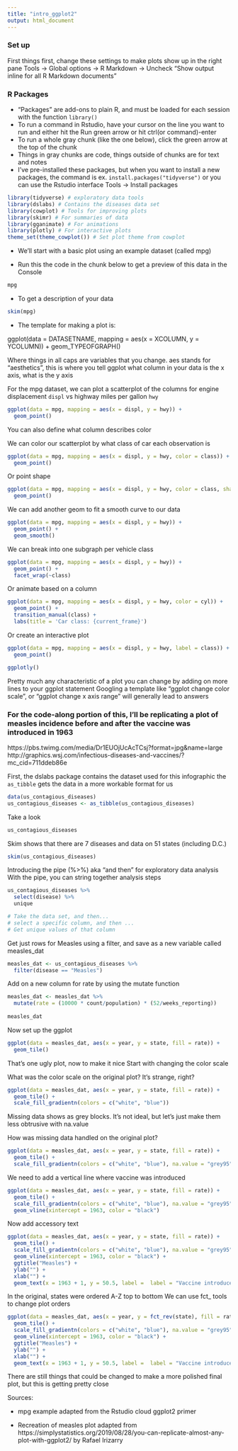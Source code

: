 ```yaml
---
title: "intro_ggplot2"
output: html_document
---
```


### Set up

First things first, change these settings to make plots show up in the right pane
Tools -> Global options -> R Markdown -> Uncheck "Show output inline for all R Markdown documents"


### R Packages
- "Packages" are add-ons to plain R, and must be loaded for each session with the function `library()`
- To run a command in Rstudio, have your cursor on the line you want to run and either hit the Run green arrow or hit ctrl(or command)-enter
- To run a whole gray chunk (like the one below), click the green arrow at the top of the chunk
- Things in gray chunks are code, things outside of chunks are for text and notes
- I've pre-installed these packages, but when you want to install a new packages, the command is ex. `install.packages("tidyverse")` or you can use the Rstudio interface Tools -> Install packages

```r
library(tidyverse) # exploratory data tools
library(dslabs) # Contains the diseases data set
library(cowplot) # Tools for improving plots
library(skimr) # For summaries of data
library(gganimate) # For animations
library(plotly) # For interactive plots
theme_set(theme_cowplot()) # Set plot theme from cowplot
```

- We'll start with a basic plot using an example dataset (called mpg)

- Run this the code in the chunk below to get a preview of this data in the Console

```r
mpg
```


- To get a description of your data
```r
skim(mpg)
```

- The template for making a plot is:

ggplot(data = DATASETNAME, mapping = aes(x = XCOLUMN, y = YCOLUMN)) + 
   geom_TYPEOFGRAPH() 
   
Where things in all caps are variables that you change. aes stands for "aesthetics", this is where you tell ggplot what column in your data is the x axis, what is the y axis
   
For the mpg dataset, we can plot a scatterplot of the columns for engine displacement `displ` vs highway miles per gallon `hwy`

```r
ggplot(data = mpg, mapping = aes(x = displ, y = hwy)) + 
  geom_point()
```


You can also define what column describes color

We can color our scatterplot by what class of car each observation is
```r
ggplot(data = mpg, mapping = aes(x = displ, y = hwy, color = class)) + 
  geom_point()

```

Or point shape
```r
ggplot(data = mpg, mapping = aes(x = displ, y = hwy, color = class, shape = class)) + 
  geom_point()
```

We can add another geom to fit a smooth curve to our data
```r
ggplot(data = mpg, mapping = aes(x = displ, y = hwy)) + 
  geom_point() +
  geom_smooth()
```

We can break into one subgraph per vehicle class
```r
ggplot(data = mpg, mapping = aes(x = displ, y = hwy)) + 
  geom_point() +
  facet_wrap(~class)
```

Or animate based on a column
```r
ggplot(data = mpg, mapping = aes(x = displ, y = hwy, color = cyl)) + 
  geom_point() +
  transition_manual(class) +
  labs(title = 'Car class: {current_frame}')

```

Or create an interactive plot
```r
ggplot(data = mpg, mapping = aes(x = displ, y = hwy, label = class)) + 
  geom_point() 

ggplotly()
```

Pretty much any characteristic of a plot you can change by adding on more lines to your ggplot statement
Googling a template like "ggplot change color scale", or "ggplot change x axis range" will generally lead to answers


### For the code-along portion of this, I'll be replicating a plot of measles incidence before and after the vaccine was introduced in 1963

https://pbs.twimg.com/media/Dr1EUOjUcAcTCsj?format=jpg&name=large
http://graphics.wsj.com/infectious-diseases-and-vaccines/?mc_cid=711ddeb86e

First, the dslabs package contains the dataset used for this infographic
the `as_tibble` gets the data in a more workable format for us
```r
data(us_contagious_diseases)
us_contagious_diseases <- as_tibble(us_contagious_diseases)
```

Take a look
```r
us_contagious_diseases
```


Skim shows that there are 7 diseases and data on 51 states (including D.C.)
```r
skim(us_contagious_diseases)
```

Introducing the pipe (%>%) aka "and then" for exploratory data analysis
With the pipe, you can string together analysis steps
```r
us_contagious_diseases %>% 
  select(disease) %>%
  unique

# Take the data set, and then...
# select a specific column, and then ...
# Get unique values of that column

```


Get just rows for Measles using a filter, and save as a new variable called measles_dat
```r
measles_dat <- us_contagious_diseases %>%
  filter(disease == "Measles")

```

Add on a new column for rate by using the mutate function
```r
measles_dat <- measles_dat %>%
  mutate(rate = (10000 * count/population) * (52/weeks_reporting))
 
measles_dat
```

Now set up the ggplot
```r
ggplot(data = measles_dat, aes(x = year, y = state, fill = rate)) + 
  geom_tile()
```

That's one ugly plot, now to make it nice
Start with changing the color scale

What was the color scale on the original plot? It's strange, right?
```r
ggplot(data = measles_dat, aes(x = year, y = state, fill = rate)) + 
  geom_tile() +
  scale_fill_gradientn(colors = c("white", "blue"))
```

Missing data shows as grey blocks. It's not ideal, but let's just make them less obtrusive with na.value

How was missing data handled on the original plot?
```r
ggplot(data = measles_dat, aes(x = year, y = state, fill = rate)) + 
  geom_tile() +
  scale_fill_gradientn(colors = c("white", "blue"), na.value = "grey95")
```

We need to add a vertical line where vaccine was introduced
```r
ggplot(data = measles_dat, aes(x = year, y = state, fill = rate)) + 
  geom_tile() +
  scale_fill_gradientn(colors = c("white", "blue"), na.value = "grey95") +
  geom_vline(xintercept = 1963, color = "black") 

```

Now add accessory text
```r
ggplot(data = measles_dat, aes(x = year, y = state, fill = rate)) + 
  geom_tile() +
  scale_fill_gradientn(colors = c("white", "blue"), na.value = "grey95", name = "Cases per\n10,000 people") +
  geom_vline(xintercept = 1963, color = "black") +
  ggtitle("Measles") +
  ylab("") +
  xlab("") +  
  geom_text(x = 1963 + 1, y = 50.5, label =  label = "Vaccine introduced", size = 5, hjust = 0) 
```


In the original, states were ordered A-Z top to bottom
We can use fct_ tools to change plot orders
```r
ggplot(data = measles_dat, aes(x = year, y = fct_rev(state), fill = rate)) + 
  geom_tile() +
  scale_fill_gradientn(colors = c("white", "blue"), na.value = "grey95", name = "Cases per\n10,000 people") +
  geom_vline(xintercept = 1963, color = "black") +
  ggtitle("Measles") +
  ylab("") +
  xlab("") +  
  geom_text(x = 1963 + 1, y = 50.5, label =  label = "Vaccine introduced", size = 5, hjust = 0) 

```



There are still things that could be changed to make a more polished final plot, but this is getting pretty close

Sources:

- mpg example adapted from the Rstudio cloud ggplot2 primer

- Recreation of measles plot adapted from https://simplystatistics.org/2019/08/28/you-can-replicate-almost-any-plot-with-ggplot2/ by Rafael Irizarry

